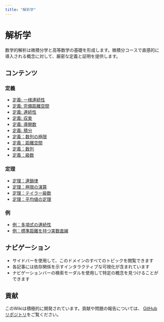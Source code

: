 ```yaml
---
title: "解析学"
---
```


# 解析学

数学的解析は微積分学と高等数学の基礎を形成します。微積分コースで直感的に導入される概念に対して、厳密な定義と証明を提供します。

## コンテンツ

### 定義

- [定義: 一様連続性](def-uniform-continuity.qmd)
- [定義: 完備距離空間](def-complete-metric-space.qmd)
- [定義: 連続性](def-continuity.qmd)
- [定義: 収束](def-convergence.qmd)
- [定義: 導関数](def-derivative.qmd)
- [定義: 積分](def-integral.qmd)
- [定義：数列の極限](def-limit.qmd)
- [定義：距離空間](def-metric-space.qmd)
- [定義：数列](def-sequence.qmd)
- [定義：級数](def-series.qmd)

### 定理

- [定理：連鎖律](thm-chain-rule.qmd)
- [定理：極限の演算](thm-limit-arithmetic.qmd)
- [定理：テイラー級数](thm-taylor-series.qmd)
- [定理：平均値の定理](thm-mean-value.qmd)

### 例

- [例：多項式の連続性](ex-polynomial-continuity.qmd)
- [例：標準距離を持つ実数直線](ex-real-line-metric.qmd)

## ナビゲーション

- サイドバーを使用して、このドメインのすべてのトピックを閲覧できます
- 各記事には依存関係を示すインタラクティブな可視化が含まれています
- ナビゲーションバーの検索モーダルを使用して特定の概念を見つけることができます

## 貢献

このWikiは積極的に開発されています。貢献や問題の報告については、
[GitHubリポジトリ](https://github.com/RK0429/ModernMath)をご覧ください。
